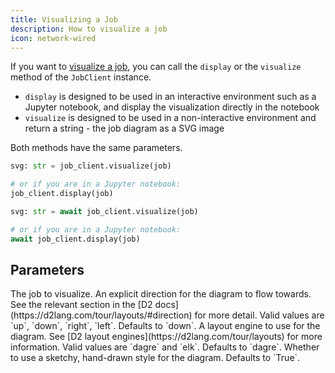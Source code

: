 ```yaml
---
title: Visualizing a Job
description: How to visualize a job
icon: network-wired
---
```


If you want to [visualize a job](/workflows/jobs#visualization), you can call the `display` or the `visualize` method of the `JobClient` instance.

- `display` is designed to be used in an interactive environment such as a Jupyter notebook, and display the visualization directly in the notebook
- `visualize` is designed to be used in a non-interactive environment and return a string - the job diagram as a SVG image

Both methods have the same parameters.

<RequestExample>

```python Python (Sync)
svg: str = job_client.visualize(job)

# or if you are in a Jupyter notebook:
job_client.display(job)
```

```python Python (Async)
svg: str = await job_client.visualize(job)

# or if you are in a Jupyter notebook:
await job_client.display(job)
```

</RequestExample>

## Parameters

<ParamField path="job" type="Job">
  The job to visualize.
</ParamField>

<ParamField path="direction" type="str">
  An explicit direction for the diagram to flow towards. See the relevant section in the [D2
  docs](https://d2lang.com/tour/layouts/#direction) for more detail. Valid values are `up`, `down`, `right`, `left`.
  Defaults to `down`.
</ParamField>

<ParamField path="layout" type="str">
  A layout engine to use for the diagram. See [D2 layout engines](https://d2lang.com/tour/layouts) for more information.
  Valid values are `dagre` and `elk`. Defaults to `dagre`.
</ParamField>

<ParamField path="sketchy" type="bool">
  Whether to use a sketchy, hand-drawn style for the diagram. Defaults to `True`.
</ParamField>
